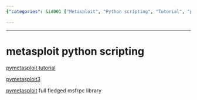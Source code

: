 ```yaml
---
{"categories": &id001 ["Metasploit", "Python scripting", "Tutorial", "pymetasploit3", "pymetasploit", "MSFRPC library"], "category": "Metasploit Python scripting", "date": "2022-12-02 15:14:58", "description": "This blog post delves into Metasploit Python scripting, providing a tutorial for those interested. It also highlights two projects related to this subject: pymetasploit3 and pymetasploit. The latter is described as a comprehensive MSFRPC library.", "tags": *id001, "title": "Mastering Metasploit Python Scripting: Tutorial And Projects"}

---
```


------

# metasploit python scripting

[pymetasploit tutorial](https://infosecaddicts.com/python-and-metasploit/)

[pymetasploit3](https://pypi.org/project/pymetasploit3/)

[pymetasploit](https://github.com/allfro/pymetasploit) full fledged msfrpc library

